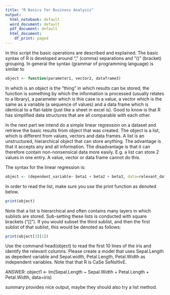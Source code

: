 ```yaml
---
title: "R Basics for Business Analysis"
output:
  html_notebook: default
  word_document: default
  pdf_document: default
  html_document:
    df_print: paged
---
```


In this script the basic operations are described and explained. The basic syntax of R is developed around "," (comma) separations and "()" (bracket) grouping. In general the syntax (grammar of programming language) is similar to 
```r
object <- function(parameter1, vector2, dataframe3)
```

In which is an object is the "thing" in which results can be stored, the function is something by which the information is processed (usually relates to a library), a parameter which is this case is a value, a vector which is the same as a variable (a sequence of values) and a data frame which is identical to a flat-table (just like a sheet in excel is). Good to know is that R has simplified data structures that are all comparable with each other. 

In the next part we intend do a simple linear regression on a dataset and retrieve the basic results from object that was created. The object is a list, which is different from values, vectors and data frames. A list is an unstructured, hierarchical object that can store anything. The advantage is that it accepts any and all information. The disadvantage is that it can therefore contain non-nonsensical data more easily. E.g. a list can store 2 values in one entry. A value, vector or data frame cannot do this. 

The syntax for the linear regression is:
```r
object <- (dependent_variable~ beta1 + beta2 + beta3, data=relevant_dataframe)
```
In order to read the list, make sure you use the print function as denoted below.
```r
print(object)
```
Note that a list is hierarchical and often contains many layers in which sublists are stored. Sub-setting these lists is conducted with square brackets ("[]"). If you would subset the third sublist, and then the first sublist of that sublist, this would be denoted as follows:
```r
print(object[3][1])
```
Use the command head(object) to read the first 10 lines of the iris and identify the relevant columns. Please create a model that uses Sepal.Length as depedent variable and Sepal.width, Petal.Length, Petal.Width as independent variables. Note that that R is CaSe SeNsItIvE. 

ANSWER: object1 <- lm(Sepal.Length ~ Sepal.Width + Petal.Length + Petal.Width, data=iris)

summary provides nice output, maybe they should also try a list method.